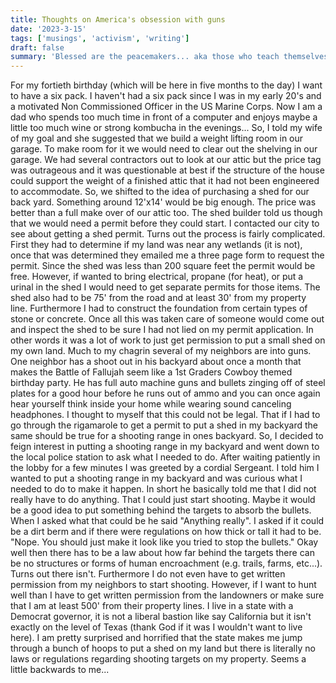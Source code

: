 ```yaml
---
title: Thoughts on America's obsession with guns
date: '2023-3-15'
tags: ['musings', 'activism', 'writing']
draft: false
summary: 'Blessed are the peacemakers... aka those who teach themselves to kill other people who may be infringing on their "freedom"'
---
```


For my fortieth birthday (which will be here in five months to the day) I want to have a six pack. I haven't had a six pack since I was in my early 20's and a motivated Non Commissioned Officer in the US Marine Corps. Now I am a dad who spends too much time in front of a computer and enjoys maybe a little too much wine or strong kombucha in the evenings... So, I told my wife of my goal and she suggested that we build a weight lifting room in our garage. To make room for it we would need to clear out the shelving in our garage. We had several contractors out to look at our attic but the price tag was outrageous and it was questionable at best if the structure of the house could support the weight of a finished attic that it had not been engineered to accommodate. So, we shifted to the idea of purchasing a shed for our back yard. Something around 12'x14' would be big enough. The price was better than a full make over of our attic too. The shed builder told us though that we would need a permit before they could start. I contacted our city to see about getting a shed permit. Turns out the process is fairly complicated. First they had to determine if my land was near any wetlands (it is not), once that was determined they emailed me a three page form to request the permit. Since the shed was less than 200 square feet the permit would be free. However, if wanted to bring electrical, propane (for heat), or put a urinal in the shed I would need to get separate permits for those items. The shed also had to be 75' from the road and at least 30' from my property line. Furthermore I had to construct the foundation from certain types of stone or concrete. Once all this was taken care of someone would come out and inspect the shed to be sure I had not lied on my permit application. In other words it was a lot of work to just get permission to put a small shed on my own land.
Much to my chagrin several of my neighbors are into guns. One neighbor has a shoot out in his backyard about once a month that makes the Battle of Fallujah seem like a 1st Graders Cowboy themed birthday party. He has full auto machine guns and bullets zinging off of steel plates for a good hour before he runs out of ammo and you can once again hear yourself think inside your home while wearing sound canceling headphones. I thought to myself that this could not be legal. That if I had to go through the rigamarole to get a permit to put a shed in my backyard the same should be true for a shooting range in ones backyard. So, I decided to feign interest in putting a shooting range in my backyard and went down to the local police station to ask what I needed to do.
After waiting patiently in the lobby for a few minutes I was greeted by a cordial Sergeant. I told him I wanted to put a shooting range in my backyard and was curious what I needed to do to make it happen. In short he basically told me that I did not really have to do anything. That I could just start shooting. Maybe it would be a good idea to put something behind the targets to absorb the bullets. When I asked what that could be he said "Anything really". I asked if it could be a dirt berm and if there were regulations on how thick or tall it had to be. "Nope. You should just make it look like you tried to stop the bullets." Okay well then there has to be a law about how far behind the targets there can be no structures or forms of human encroachment (e.g. trails, farms, etc...). Turns out there isn't. Furthermore I do not even have to get written permission from my neighbors to start shooting. However, if I want to hunt well than I have to get written permission from the landowners or make sure that I am at least 500' from their property lines.
I live in a state with a Democrat governor, it is not a liberal bastion like say California but it isn't exactly on the level of Texas (thank God if it was I wouldn't want to live here). I am pretty surprised and horrified that the state makes me jump through a bunch of hoops to put a shed on my land but there is literally no laws or regulations regarding shooting targets on my property. Seems a little backwards to me...
